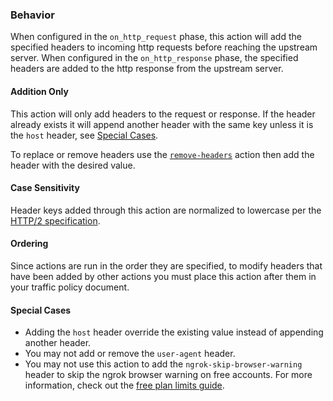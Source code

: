 ### Behavior

When configured in the `on_http_request` phase, this action will add the specified headers to incoming http requests before reaching the upstream server. When
configured in the `on_http_response` phase, the specified headers are added to the http response from the upstream server.

#### Addition Only

This action will only add headers to the request or response. If the header already exists
it will append another header with the same key unless it is the `host` header,
see [Special Cases](#special-cases).

To replace or remove headers use the [`remove-headers`](/docs/traffic-policy/actions/remove-headers) action then
add the header with the desired value.

#### Case Sensitivity

Header keys added through this action are normalized to lowercase per the [HTTP/2 specification](https://datatracker.ietf.org/doc/html/rfc7540#section-8.1.2).

#### Ordering

Since actions are run in the order they are specified, to modify headers that have been added by other actions you must place this action
after them in your traffic policy document.

#### Special Cases

- Adding the `host` header override the existing value instead of appending another header.
- You may not add or remove the `user-agent` header.
- You may not use this action to add the `ngrok-skip-browser-warning` header to skip the ngrok browser warning on free accounts. For more information, check out the [free plan limits guide](http://localhost:3000/docs/guides/limits/#why-is-there-an-interstitial-in-front-of-my-html-content).

